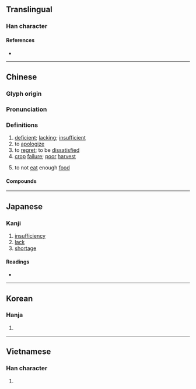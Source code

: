 {{also|欠}}
{{character info}}
==Translingual==

===Han character===
{{Han char|rn=76|rad=欠|as=10|sn=14|four=87282|canj=TCNO,XTCNO|ids=⿰兼欠}}

====References====
* {{Han ref|kx=0570.300|dkj=16159|dj=0958.300|hdz=32148.110|uh=6B49|ud=27465|bh=BA70|bd=47728}}

----

==Chinese==
{{zh-forms|alt=倩/⿰亻𰀈-second round simplified,欠-second round simplified,⿰千欠-nonstandard second round simplified}}

===Glyph origin===
{{Han etym}}
{{Han compound|兼|欠|c1=p|c2=s|t2=person with mouth open|ls=psc}}

===Pronunciation===
{{zh-pron
|m=qiàn
|c=hip3,him3
|h=pfs=khiam
|mn=khiàm/khiám/tw:khiam
|mn-t=kiam2
|mc=y
|oc=y
|ma=
|cat=a,v,n
}}

===Definitions===
{{zh-hanzi}}

# [[deficient]]; [[lacking]]; [[insufficient]]
# to [[apologize]]
# to [[regret]]; to be [[dissatisfied]]
# [[crop]] [[failure]]; [[poor]] [[harvest]]
# {{lb|zh|obsolete}} to not [[eat]] enough [[food]]

====Compounds====
{{zh-der|做好做歉|三好兩歉|做歉做好|愧歉|年歉|不知好歉|抱歉|歉仄|歉意|歉收|歉疚|歉年|為好成歉|歉歲|道歉啟事|豐歉|要好成歉|道歉|荒歉|致歉}}

----

==Japanese==

===Kanji===
{{ja-kanji|grade=|rs=欠10}}

# [[insufficiency]]
# [[lack]]
# [[shortage]]

====Readings====
* {{ja-readings|on=[[けん]] (ken), [[かん]] (kan)|kun=[[あきたりない]] (akitarinai)}}

----

==Korean==

===Hanja===
{{ko-hanja|hangeul=겸|eumhun=|rv=gyeom|mr=kyŏm|y=kyem}}

# {{rfdef|ko|sort=欠10}}

----

==Vietnamese==

===Han character===
{{vi-readings|reading=gồm, khiểm|rs=欠10}}

# {{rfdef|vi|sort=欠10}}